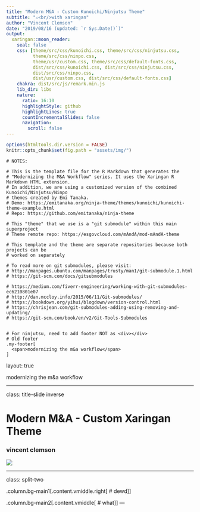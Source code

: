 ```yaml
---
title: "Modern M&A - Custom Kunoichi/Ninjutsu Theme"
subtitle: "⚔<br/>with xaringan"
author: "Vincent Clemson"
date: "2019/08/16 (updated: `r Sys.Date()`)"
output:
  xaringan::moon_reader:
    seal: false
    css: [theme/src/css/kunoichi.css, theme/src/css/ninjutsu.css,
          theme/src/css/ninpo.css,
          theme/usr/custom.css, theme/src/css/default-fonts.css,
          dist/src/css/kunoichi.css, dist/src/css/ninjutsu.css,
          dist/src/css/ninpo.css,
          dist/usr/custom.css, dist/src/css/default-fonts.css]
    chakra: dist/src/js/remark.min.js
    lib_dir: libs
    nature:
      ratio: 16:10
      highlightStyle: github
      highlightLines: true
      countIncrementalSlides: false
      navigation:
        scroll: false
---
```


```r
options(htmltools.dir.version = FALSE)
knitr::opts_chunk$set(fig.path = "assets/img/")
```

```asis
# NOTES:

# This is the template file for the R Markdown that generates the
# "Modernizing the M&A Workflow" series. It uses the Xaringan R Markdown HTML extension.
# In addition, we are using a customized version of the combined Kunoichi/Ninjutsu/Ninpo
# themes created by Emi Tanaka.
# Demo: https://emitanaka.org/ninja-theme/themes/kunoichi/kunoichi-theme-example.html 
# Repo: https://github.com/emitanaka/ninja-theme

# This "theme" that we use is a "git submodule" within this main superproject 
# Theme remote repo: https://esgovcloud.com/mAndA/mod-mAndA-theme

# This template and the theme are separate repositories because both projects can be 
# worked on separately

# To read more on git submodules, please visit:
# http://manpages.ubuntu.com/manpages/trusty/man1/git-submodule.1.html
# https://git-scm.com/docs/gitsubmodules

# https://medium.com/fiverr-engineering/working-with-git-submodules-ec6210801e07
# http://dan.mccloy.info/2015/06/11/Git-submodules/
# https://bookdown.org/yihui/blogdown/version-control.html
# https://chrisjean.com/git-submodules-adding-using-removing-and-updating/
# https://git-scm.com/book/en/v2/Git-Tools-Submodules


# For ninjutsu, need to add footer NOT as <div></div>
# Old footer  
.my-footer[
  <span>modernizing the m&a workflow</span>
]
```

layout: true

<p class="my-footer"><span>modernizing the m&a workflow</span></p>

---

class: title-slide inverse

<h1 class="title">Modern M&A - Custom Xaringan Theme</h1>

<h3 class="author">vincent clemson</h3>

<img class="topic" src="assets/img/topic.png">


---

class: split-two

.column.bg-main1[.content.vmiddle.right[
# dewd
]]

.column.bg-main2[.content.vmiddle[
# what
]]
---